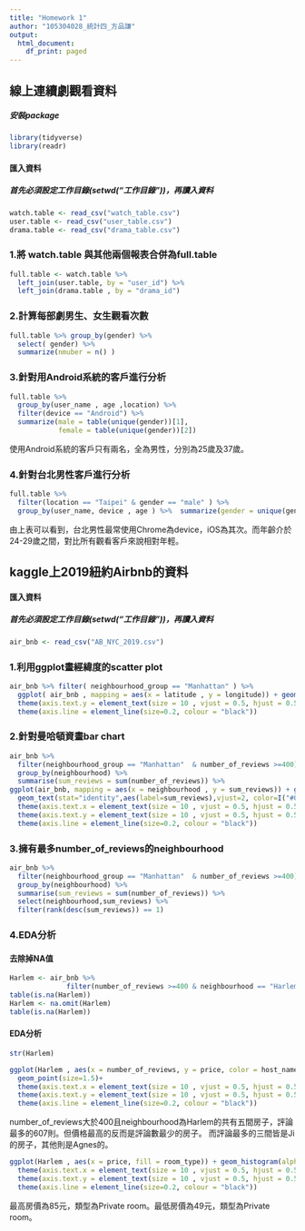```yaml
---
title: "Homework 1"
author: "105304028_統計四_方品謙"
output:
  html_document:
    df_print: paged
---
```

## **線上連續劇觀看資料**
##### 安裝package
```r
library(tidyverse)
library(readr)
```
#### 匯入資料
##### 首先必須設定工作目錄(setwd(“工作目錄”))，再讀入資料
```r
watch.table <- read_csv("watch_table.csv")
user.table <- read_csv("user_table.csv")
drama.table <- read_csv("drama_table.csv")
```
### **1.將 watch.table 與其他兩個報表合併為full.table**
```r
full.table <- watch.table %>% 
  left_join(user.table, by = "user_id") %>% 
  left_join(drama.table , by = "drama_id")
```
### **2.計算每部劇男生、女生觀看次數**
```r
full.table %>% group_by(gender) %>% 
  select( gender) %>% 
  summarize(nmuber = n() )
```
### **3.針對用Android系統的客戶進行分析**
```r
full.table %>% 
  group_by(user_name , age ,location) %>% 
  filter(device == "Android") %>% 
  summarize(male = table(unique(gender))[1],
            female = table(unique(gender))[2])
```
使用Android系統的客戶只有兩名，全為男性，分別為25歲及37歲。

### **4.針對台北男性客戶進行分析**
```r
full.table %>% 
  filter(location == "Taipei" & gender == "male" ) %>% 
  group_by(user_name, device , age ) %>%  summarize(gender = unique(gender))
```
由上表可以看到，台北男性最常使用Chrome為device，iOS為其次。而年齡介於24-29歲之間，對比所有觀看客戶來說相對年輕。

## **kaggle上2019紐約Airbnb的資料**
#### 匯入資料
##### 首先必須設定工作目錄(setwd(“工作目錄”))，再讀入資料
```r
air_bnb <- read_csv("AB_NYC_2019.csv")
```
### **1.利用ggplot畫經緯度的scatter plot**
```r
air_bnb %>% filter( neighbourhood_group == "Manhattan" ) %>% 
  ggplot( air_bnb , mapping = aes(x = latitude , y = longitude)) + geom_point(size = 0.1, color = "#56B4E9")+
  theme(axis.text.y = element_text(size = 10 , vjust = 0.5, hjust = 0.5))+
  theme(axis.line = element_line(size=0.2, colour = "black"))
```

### **2.針對曼哈頓資畫bar chart**
```r
air_bnb %>% 
  filter(neighbourhood_group == "Manhattan"  & number_of_reviews >=400) %>%
  group_by(neighbourhood) %>%
  summarise(sum_reviews = sum(number_of_reviews)) %>%
ggplot(air_bnb, mapping = aes(x = neighbourhood , y = sum_reviews)) + geom_bar(stat="identity" , fill = "#56B4E9" , alpha = 0.7) + 
  geom_text(stat="identity",aes(label=sum_reviews),vjust=2, color=I("#000000"),size=3)+
  theme(axis.text.x = element_text(size = 10 , vjust = 0.5, hjust = 0.5 , angle = 30))+
  theme(axis.text.y = element_text(size = 10 , vjust = 0.5, hjust = 0.5))+
  theme(axis.line = element_line(size=0.2, colour = "black"))
```

### **3.擁有最多number_of_reviews的neighbourhood**
```r
air_bnb %>% 
  filter(neighbourhood_group == "Manhattan"  & number_of_reviews >=400) %>%
  group_by(neighbourhood) %>%
  summarise(sum_reviews = sum(number_of_reviews)) %>%
  select(neighbourhood,sum_reviews) %>% 
  filter(rank(desc(sum_reviews)) == 1)
```

### **4.EDA分析**
#### 去除掉NA值
```r
Harlem <- air_bnb %>% 
              filter(number_of_reviews >=400 & neighbourhood == "Harlem")
table(is.na(Harlem))
Harlem <- na.omit(Harlem)
table(is.na(Harlem))
```
#### EDA分析
```r
str(Harlem)
```

```r
ggplot(Harlem , aes(x = number_of_reviews, y = price, color = host_name, shape = room_type)) +
  geom_point(size=1.5)+
  theme(axis.text.x = element_text(size = 10 , vjust = 0.5, hjust = 0.5))+
  theme(axis.text.y = element_text(size = 10 , vjust = 0.5, hjust = 0.5))+
  theme(axis.line = element_line(size=0.2, colour = "black"))
```

number_of_reviews大於400且neighbourhood為Harlem的共有五間房子，評論最多的607則。但價格最高的反而是評論數最少的房子。
而評論最多的三間皆是Ji的房子，其他則是Agnes的。

```r
ggplot(Harlem , aes(x = price, fill = room_type)) + geom_histogram(alpha = 0.7 , binwidth=3)+
  theme(axis.text.x = element_text(size = 10 , vjust = 0.5, hjust = 0.5))+
  theme(axis.text.y = element_text(size = 10 , vjust = 0.5, hjust = 0.5))+
  theme(axis.line = element_line(size=0.2, colour = "black"))
```

最高房價為85元，類型為Private room。最低房價為49元，類型為Private room。







